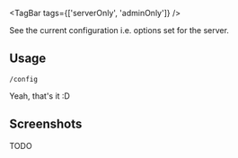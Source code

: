 
<TagBar tags={['serverOnly', 'adminOnly']} />

See the current configuration i.e. options set for the server.

## Usage

`/config`

Yeah, that's it :D

## Screenshots

TODO